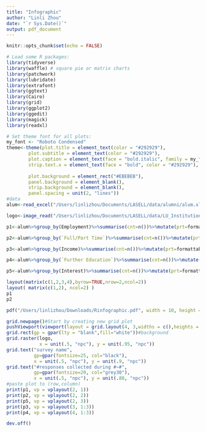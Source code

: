 ```yaml
---
title: "Infographic"
author: "Linli Zhou"
date: "`r Sys.Date()`"
output: pdf_document
---
```


```r
knitr::opts_chunk$set(echo = FALSE)

# Load some R packages: 
library(tidyverse)
library(waffle) # square pie or matrix charts
library(patchwork)
library(lubridate)
library(extrafont)
library(ggtext)
library(Cairo)
library(grid)
library(ggplot2)
library(ggedit)
library(magick)
library(readxl)

# Set theme font for all plots: 
my_font <- "Roboto Condensed"
theme<-theme(plot.title = element_text(color = "#292929"),
        plot.subtitle = element_text(color = "#292929"),
        plot.caption = element_text(face = "bold.italic", family = my_font),
        strip.text.x = element_text(face = "bold", color = "#292929"),
        
        plot.background = element_rect("#EBEBEB"),
        panel.background = element_blank(),
        strip.background = element_blank(),
        panel.spacing = unit(2, "lines"))
#data
alum<-read_excel("/Users/linlizhou/Documents/LASELL/data/alumni/alum.xlsx")

logo<-image_read("/Users/linlizhou/Documents/LASELL/data/LU_Institutional Research_lockup-01.png")
```

```r
p1<-alum%>%group_by(Employment)%>%summarise(cnt=n())%>%mutate(prt=formattable::percent(cnt/sum(cnt),digits = 0))%>%ggplot(aes(x=Employment,y=prt))+geom_bar(stat = "identity")+labs(title="p1")

p2<-alum%>%group_by(`Full/Part Time`)%>%summarise(cnt=n())%>%mutate(prt=formattable::percent(cnt/sum(cnt),digits = 0))%>%ggplot(aes(x=`Full/Part Time`,y=prt))+geom_bar(stat = "identity")+labs(title="p2")

p3<-alum%>%group_by(Income)%>%summarise(cnt=n())%>%mutate(prt=formattable::percent(cnt/sum(cnt),digits = 0))%>%ggplot(aes(x=Income,y=prt))+geom_bar(stat = "identity")+labs(title="p3")

p4<-alum%>%group_by(`Further Education`)%>%summarise(cnt=n())%>%mutate(prt=formattable::percent(cnt/sum(cnt),digits = 0))%>%ggplot(aes(x=`Further Education`,y=prt))+geom_bar(stat = "identity")+labs(title="p4")

p5<-alum%>%group_by(Interest)%>%summarise(cnt=n())%>%mutate(prt=formattable::percent(cnt/sum(cnt),digits = 0))%>%ggplot(aes(x=Interest,y=prt))+geom_bar(stat = "identity")+labs(title="p5")
```

```r
layout(matrix(c(1,2,3,4),byrow=TRUE,nrow=2,ncol=2))
layout( matrix(c(1,2), ncol=2) )
p1
p2

```


```r
pdf("/Users/linlizhou/Downloads/Rinfographic.pdf", width = 10, height = 20)

grid.newpage()#Start by creating new grid plot
pushViewport(viewport(layout = grid.layout(4, 3,widths = c(),heights = c(3,5,5,5),c("cm","cm","cm","cm"))))#a matrix plot with (m rows, n columns)
grid.rect(gp = gpar(lty = "blank",fill="white"))#background
grid.raster(logo,
            x = unit(.5, "npc"), y = unit(.95, "npc"))
grid.text("survey name",
          gp=gpar(fontsize=25, col="black"), 
          x = unit(.5, "npc"), y = unit(.9, "npc"))
grid.text("#responses collected during #~#",
          gp=gpar(fontsize=20, col="grey30"), 
          x = unit(.5, "npc"), y = unit(.88, "npc"))
#paste plot to (row,column)
print(p1, vp = vplayout(2, 1))
print(p2, vp = vplayout(2, 2))
print(p5, vp = vplayout(2, 3))
print(p3, vp = vplayout(3, 1:3))
print(p4, vp = vplayout(4, 1:3))

dev.off()
```
